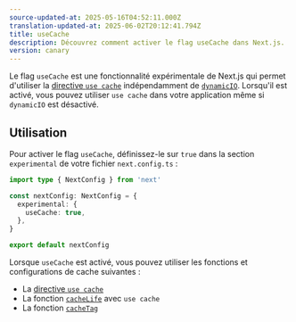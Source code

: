 ```yaml
---
source-updated-at: 2025-05-16T04:52:11.000Z
translation-updated-at: 2025-06-02T20:12:41.794Z
title: useCache
description: Découvrez comment activer le flag useCache dans Next.js.
version: canary
---
```


Le flag `useCache` est une fonctionnalité expérimentale de Next.js qui permet d'utiliser la [directive `use cache`](/docs/app/api-reference/directives/use-cache) indépendamment de [`dynamicIO`](/docs/app/api-reference/config/next-config-js/dynamicIO). Lorsqu'il est activé, vous pouvez utiliser `use cache` dans votre application même si `dynamicIO` est désactivé.

## Utilisation

Pour activer le flag `useCache`, définissez-le sur `true` dans la section `experimental` de votre fichier `next.config.ts` :

```ts filename="next.config.ts"
import type { NextConfig } from 'next'

const nextConfig: NextConfig = {
  experimental: {
    useCache: true,
  },
}

export default nextConfig
```

Lorsque `useCache` est activé, vous pouvez utiliser les fonctions et configurations de cache suivantes :

- La [directive `use cache`](/docs/app/api-reference/directives/use-cache)
- La fonction [`cacheLife`](/docs/app/api-reference/config/next-config-js/cacheLife) avec `use cache`
- La fonction [`cacheTag`](/docs/app/api-reference/functions/cacheTag)